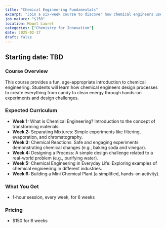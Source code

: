 ```yaml
---
title: "Chemical Engineering Fundamentals"
excerpt: "Join a six-week course to discover how chemical engineers use science and math to solve problems and create amazing things!"
job_nature: "$150"
location: Mount Laurel
categories: ["Chemistry for Innovation"]
date: 2025-02-17
draft: false
---
```


## Starting date: TBD

### Course Overview

This course provides a fun, age-appropriate introduction to chemical engineering. Students will learn how chemical engineers design processes to create everything from candy to clean energy through hands-on experiments and design challenges.

### Expected Curriculum

* **Week 1:** What is Chemical Engineering?  Introduction to the concept of transforming materials.
* **Week 2:**  Separating Mixtures:  Simple experiments like filtering, evaporation, and chromatography.
* **Week 3:**  Chemical Reactions:  Safe and engaging experiments demonstrating chemical changes (e.g., baking soda and vinegar).
* **Week 4:**  Designing a Process:  A simple design challenge related to a real-world problem (e.g., purifying water).
* **Week 5:**  Chemical Engineering in Everyday Life:  Exploring examples of chemical engineering in different industries.
* **Week 6:**  Building a Mini Chemical Plant (a simplified, hands-on activity).

### What You Get

- 1-hour session, every week, for 6 weeks

### Pricing
- $150 for 6 weeks